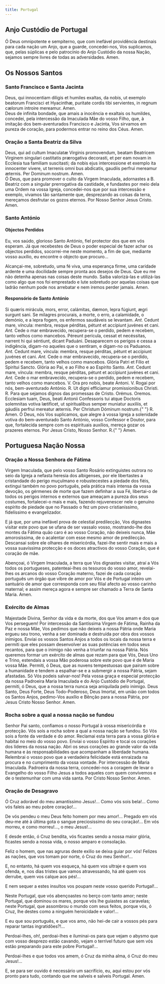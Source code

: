 ```yaml
---
title: Portugal
---
```


## Anjo Custódio de Portugal

Ó Deus omnipotente e sempiterno, que com inefável providência destinais para cada nação um Anjo, que a guarde, concedei-nos, Vos suplicamos, que, pelas súplicas e pelo patrocínio do Anjo Custódio da nossa Nação, sejamos sempre livres de todas as adversidades. Amen.

## Os Nossos Santos

### Santo Francisco e Santa Jacinta

<div class="grid grid-cols-2 gap-5">
  <div class="col-6 dropcaps text-justify">
    Deus, qui innocentiam diligis et humiles exaltas, da nobis, ut exemplo
    beatorum Francisci et Hyacinthæ, puritate cordis tibi servientes, in regnum
    cælorum introire mereamur. Amen.
  </div>
  <div class="col-6 dropcaps text-justify">
    Deus de infinita bondade, que amais a inocência e exaltais os humildes,
    concedei, pela intercessão da Imaculada Mãe do vosso Filho, que, à imitação
    dos bem-aventurados Francisco e Jacinta, Vos sirvamos em pureza de coração,
    para podermos entrar no reino dos Céus. Amen.
  </div>
</div>

### Oração a Santa Beatriz da Silva

<div class="grid grid-cols-2 gap-5">
  <div class="col-6 dropcaps text-justify">
    Deus, qui ad cultum Imaculatæ Virginis promovendum, beatam Beatricem
    Virginem singulari castitatis prærogativa decorasti, et per eam novam in
    Ecclesia tua familiam suscitasti; da nobis ejus intercessione et exemplo ita
    innocenter vivere, ut terrenis omni bus abdicatis, gaudiis perfrui mereamur
    æternis. Per Dominum nostrum. Amen.
  </div>
  <div class="col-6 dropcaps text-justify">
    Ó Deus, que para promover o culto da Virgem Imaculada, adornastes a B.
    Beatriz com a singular prerrogativa da castidade, e fundastes por meio dela
    uma Ordem na vossa Igreja, concedei-nos que por sua intercessão e exemplo,
    vivamos tão santamente que, desprezando as coisas da terra, mereçamos
    desfrutar os gozos eternos. Por Nosso Senhor Jesus Cristo. Amen.
  </div>
</div>

### Santo António

#### Objectos Perdidos

Eu, vos saúdo, glorioso Santo António, fiel protector dos que em vós esperam. Já que recebestes de Deus o poder especial de fazer achar os objectos perdidos, socorrei-me neste momento, a fim de que, mediante vosso auxílio, eu encontre o objecto que procuro...

Alcançai-me, sobretudo, uma fé viva, uma esperança firme, uma caridade ardente e uma docilidade sempre pronta aos desejos de Deus. Que eu me não detenha apenas nas coisas deste mundo. Saiba valorizá-las e utilizá-las como algo que nos foi emprestado e lute sobretudo por aquelas coisas que ladrão nenhum pode nos arrebatar e nem iremos perder jamais. Amen.

#### Responsório de Santo António

<div class="grid grid-cols-2 gap-5">
  <span class="col-6 dropcaps text-justify">
    Si quæris mirácula, mors, error, calámitas, dæmon, lepra fúgiunt, ægri
    surgunt sani.
  </span>
  <span class="col-6 text-justify">
    Se milagres procurais, a morte, o erro, a calamidade, o demónio, e a lepra
    fogem, os enfermos saudáveis se levantam.
  </span>
  <span class="col-6 text-justify">
    <em>Ant.</em> Cedunt mare, víncula: membra, resque pérditas, pétunt et
    accípiunt juvénes et cani.
  </span>
  <span class="col-6 text-justify">
    <em>Ant.</em> Cede o mar embravecido, recupera-se o perdido, pedem e
    recebem, tanto velhos como mancebos.
  </span>
  <span class="col-6 text-justify">
    Péreunt perícula, cessat et necéssitas, narrent hi qui séntiunt, dicant
    Paduáni.
  </span>
  <span class="col-6 text-justify">
    Desaparecem os perigos e cessa a indigência, digam-no aqueles que o
    sentiram, e digam-no os Paduanos.
  </span>
  <span class="col-6 text-justify">
    <em>Ant.</em> Cedunt mare, víncula: membra, resque pérditas, pétunt et
    accípiunt juvénes et cani.
  </span>
  <span class="col-6 text-justify">
    <em>Ant.</em> Cede o mar embravecido, recupera-se o perdido, pedem e
    recebem, tanto velhos como mancebos.
  </span>
  <span class="col-6 text-justify">
    Glória Patri et Fílio et Spirítui Sancto.
  </span>
  <span class="col-6 text-justify">
    Glória ao Pai, e ao Filho e ao Espírito Santo.
  </span>
  <span class="col-6 text-justify">
    <em>Ant.</em> Cedunt mare, víncula: membra, resque pérditas, pétunt et
    accípiunt juvénes et cani.
  </span>
  <span class="col-6 text-justify">
    <em>Ant.</em> Cede o mar embravecido, recupera-se o perdido, pedem e
    recebem, tanto velhos como mancebos.
  </span>
  <span class="col-6 text-justify">V. Ora pro nobis, beate Antoni.</span>
  <span class="col-6 text-justify">
    V. Rogai por nós, bem-aventurado António.
  </span>
  <span class="col-6 text-justify">
    <span class="text-danger">R.</span> Ut digni efficiamur promissionibus
    Christi.
  </span>
  <span class="col-6 text-justify">
    <span class="text-danger">R.</span> Para que sejamos dignos das promessas de
    Cristo.
  </span>
  <span class="col-6 text-danger text-center">Orémus.</span>
  <span class="col-6 text-danger text-center">Oremos.</span>
  <span class="col-6 dropcaps text-justify">
    Ecclesiam tuam, Deus, beati Antonii Confessoris tui atque Doctoris
    solemnitas votiva lætificet, ut spiritualibus semper muniatur auxiliis, et
    gáudiis perfrui mereatur æternis. Per Christum Dóminum nostrum.{" "}
    <span class="text-danger">R.</span> Amen.
  </span>
  <span class="col-6 dropcaps text-justify">
    Ó Deus, nós Vos suplicamos, que alegre à vossa Igreja a solenidade votiva do
    bem-aventurado Santo António, vosso Confessor e Doutor, para que,
    fortalecida sempre com os espirituais auxílios, mereça gozar os prazeres
    eternos. Por Jesus Cristo, Nosso Senhor. <span class="text-danger">R.</span>{" "}
    Amen.
  </span>
</div>

## Portuguesa Nação Nossa

### Oração a Nossa Senhora de Fátima

Virgem Imaculada, que pelo vosso Santo Rosário extinguistes outrora no seio da Igreja a nefasta heresia dos albigenses, por ele libertastes a cristandade do perigo muçulmano e robustecestes a piedade dos fiéis, extingui também no povo português, pela prática mais intensa da vossa devoção, os gérmenes de morte que fazem definhar a sua Fé, libertai-o de todos os perigos internos e externos que ameaçam a pureza dos seus costumes, fortalecei-o mais e mais, fazendo rejuvenescer nele o genuíno espírito de piedade que no Passado o fez um povo cristianíssimo, fidelíssimo e evangelizador.

E já que, por uma inefável prova de celestial predilecção, Vos dignastes visitar este povo que se ufana de ser vassalo vosso, mostrando-lhe dos montes da Fátima quão caro é ao vosso Coração, não deixeis nunca, Mãe amorosíssima, de o acalentar com esse mesmo amor de predilecção. Descansai sobre ele olhares de misericórdia, fazei-lhe sentir mais e mais a vossa suavíssima protecção e os doces atractivos do vosso Coração, que é coração de mãe.

Abençoai, ó Virgem Imaculada, a terra que Vos dignastes visitar, atraí a Vós todos os portugueses, patenteai-lhes os tesouros do vosso amor, revelai-lhes os arcanos do vosso Coração materno, fazei de cada coração português um órgão que vibre de amor por Vós e de Portugal inteiro um santuário de amor que corresponda com seu filial afecto ao vosso carinho maternal; e assim mereça agora e sempre ser chamado a Terra de Santa Maria. Amen.

### Exército de Almas

Majestade Divina, Senhor da vida e da morte, dos que Vos amam e dos que Vos perseguem! Por intercessão da Santíssima Virgem de Fátima, Rainha da Paz e nossa Mãe, Vos pedimos que não deixeis a nossa Pátria onde Maria ergueu seu trono, venha a ser dominada e destruída por obra dos vossos inimigos. Enviai os vossos Santos Anjos a todos os locais da nossa terra e permiti que eles possam desenvolver as suas potências em todos seus recantos, para que o inimigo não venha a triunfar na nossa Pátria. Nós queremos formar um exército de almas que rezam para que Vós, Deus Uno e Trino, estendais a vossa Mão poderosa sobre este povo que é de Maria vossa Mãe. Permiti, ó Deus, que as nuvens tempestuosas que pairam sobre a humanidade e tendem a espalhar-se e a submergir a nossa Pátria, sejam afastadas. Só Vós podeis salvar-nos! Pela vossa graça e especial protecção da nossa Padroeira Maria Imaculada e do Anjo Custódio de Portugal, permiti, ó Deus, que a nossa terra nunca seja aniquilada pelo inimigo. Deus Santo, Deus Forte, Deus Todo-Poderoso, Deus Imortal, em união com todos os Santos Anjos, pedimo-Vos auxílio e Bênção para a nossa Pátria, por Jesus Cristo Nosso Senhor. Amen.

### Rocha sobre a qual a nossa nação se fundou

Senhor Pai santo, confiamos o nosso Portugal à vossa misericórdia e protecção. Vós sois a rocha sobre a qual a nossa nação se fundou. Só Vós sois a fonte da verdade e do amor. Reclamai esta terra para a vossa glória e habitai no meio do vosso povo. Enviai o vosso Espírito e tocai os corações dos líderes da nossa nação. Abri os seus corações ao grande valor da vida humana e às responsabilidades que acompanham a liberdade humana. Relembrai o vosso povo que a verdadeira felicidade está enraizada na procura e no cumprimento da vossa vontade. Por intercessão de Maria Imaculada. Padroeira da nossa terra, concedei-nos a coragem de levar o Evangelho do vosso Filho Jesus a todos aqueles com quem convivemos e de o testemunhar com uma vida santa. Por Cristo Nosso Senhor. Amen.

### Oração de Desagravo

Ó Cruz adorável do meu amantíssimo Jesus!... Como vós sois bela!... Como vós faleis ao meu pobre coração!...

De vós pendeu o meu Deus feito homem por meu amor!... Pregado em vós deu-me até à última gota o sangue preciosíssimo do seu coração!... Em vós morreu, e como morreu!..., o meu Jesus!...

E desde então, ó Cruz bendita, vós ficastes sendo a nossa maior glória, ficastes sendo a nossa vida, o nosso amparo e consolação.

Feliz o homem, que nas agruras deste exilio se deixa guiar por vós! Felizes as nações, que vos tomam por norte, ó Cruz do meu Senhor!...

E, no entanto, há quem vos esqueça, há quem vos ultraje e quem vos ofenda, e, nos dias tristes que vamos atravessando, há até quem vos derrube, quem vos calque aos pés!...

E nem sequer a estes insultos vos poupam neste vosso querido Portugal!...

Neste Portugal, que vós abençoastes no berço com tanto amor; neste Portugal, que dominou os mares, porque vós lhe guiastes as caravelas; neste Portugal, que assombrou o mundo com seus feitos, porque vós, ó Cruz, lhe destes como a ninguém heroicidade e valor!...

E eu que sou português, e que vos amo, não hei-de cair a vossos pés para reparar tantas ingratidões?!...

Perdoai-lhes, oh!, perdoai-lhes e iluminai-os para que vejam o abysmo que com vosso desprezo estão cavando, vejam o terrível futuro que sem vós estão preparando para este pobre Portugal!...

Perdoai-lhes e que todos vos amem, ó Cruz da minha alma, ó Cruz do meu Jesus!...

E, se para ser ouvido é necessário um sacrifício, eu, aqui estou por vós pronto para tudo, contando que me salveis e salveis Portugal. Amen.
